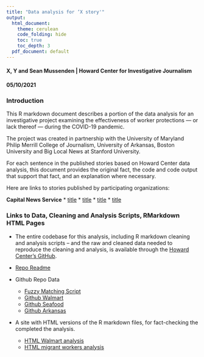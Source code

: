 ```yaml
---
title: "Data analysis for ‘X story'"
output:
  html_document:
    theme: cerulean
    code_folding: hide
    toc: true
    toc_depth: 3
  pdf_document: default
---
```


#### X, Y and Sean Mussenden | Howard Center for Investigative Journalism
#### 05/10/2021

### Introduction
This R markdown document describes a portion of the data analysis for an investigative project examining the effectiveness of worker protections — or lack thereof — during the COVID-19 pandemic. 

The project was created in partnership with the University of Maryland Philip Merrill College of Journalism, University of Arkansas, Boston University and Big Local News at Stanford University. 

For each sentence in the published stories based on Howard Center data analysis, this document provides the original fact, the code and code output that support that fact, and an explanation where necessary.

Here are links to stories published by participating organizations:

**Capital News Service**
* [title]()
* [title]()
* [title]()
* [title]()

### Links to Data, Cleaning and Analysis Scripts, RMarkdown HTML Pages
* The entire codebase for this analysis, including R markdown cleaning and analysis scripts – and the raw and cleaned data needed to reproduce the cleaning and analysis, is available through the [Howard Center’s GitHub](https://github.com/Howard-Center-Investigations/osha_investigation).

* [Repo Readme](https://github.com/Howard-Center-Investigations/osha_investigation)

* Github Repo Data
  * [Fuzzy Matching Script]()
  * [Github Walmart]()
  * [Github Seafood]()
  * [Github Arkansas]()
  
* A site with HTML versions of the R markdown files, for fact-checking the completed the analysis.
  * [HTML Walmart analysis]() 
  * [HTML migrant workers analysis]()

